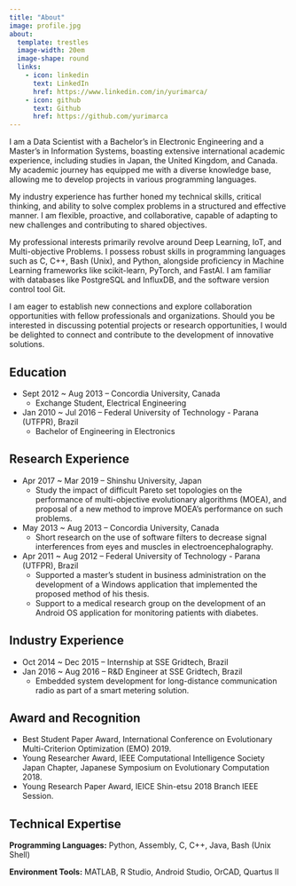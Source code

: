 ```yaml
---
title: "About"
image: profile.jpg
about:
  template: trestles
  image-width: 20em
  image-shape: round
  links:
    - icon: linkedin
      text: LinkedIn
      href: https://www.linkedin.com/in/yurimarca/
    - icon: github
      text: Github
      href: https://github.com/yurimarca
---
```


I am a Data Scientist with a Bachelor's in Electronic Engineering and a Master's in Information Systems, boasting extensive international academic experience, including studies in Japan, the United Kingdom, and Canada. My academic journey has equipped me with a diverse knowledge base, allowing me to develop projects in various programming languages.

My industry experience has further honed my technical skills, critical thinking, and ability to solve complex problems in a structured and effective manner. I am flexible, proactive, and collaborative, capable of adapting to new challenges and contributing to shared objectives.

My professional interests primarily revolve around Deep Learning, IoT, and Multi-objective Problems. I possess robust skills in programming languages such as C, C++, Bash (Unix), and Python, alongside proficiency in Machine Learning frameworks like scikit-learn, PyTorch, and FastAI. I am familiar with databases like PostgreSQL and InfluxDB, and the software version control tool Git.

I am eager to establish new connections and explore collaboration opportunities with fellow professionals and organizations. Should you be interested in discussing potential projects or research opportunities, I would be delighted to connect and contribute to the development of innovative solutions.



## Education

* Sept 2012 ~ Aug 2013 -- Concordia University, Canada
  * Exchange Student, Electrical Engineering

* Jan 2010 ~ Jul 2016 -- Federal University of Technology - Parana (UTFPR), Brazil
  * Bachelor of Engineering in Electronics

## Research Experience

* Apr 2017 ~ Mar 2019 -- Shinshu University, Japan
  * Study the impact of difficult Pareto set topologies on the performance of multi-objective evolutionary algorithms (MOEA), and proposal of a new method to improve MOEA's performance on such problems.

* May 2013 ~ Aug 2013 -- Concordia University, Canada
  * Short research on the use of software filters to decrease signal interferences from eyes and muscles in electroencephalography.

* Apr 2011 ~ Aug 2012 -- Federal University of Technology - Parana (UTFPR), Brazil
  * Supported a master's student in business administration on the development of a Windows application that implemented the proposed method of his thesis.
  * Support to a medical research group on the development of an Android OS application for monitoring patients with diabetes.

## Industry Experience

* Oct 2014 ~ Dec 2015 -- Internship at SSE Gridtech, Brazil
* Jan 2016 ~ Aug 2016 -- R&D Engineer at SSE Gridtech, Brazil
  * Embedded system development for long-distance communication radio as part of a smart metering solution.

## Award and Recognition

* Best Student Paper Award, International Conference on Evolutionary Multi-Criterion Optimization (EMO) 2019.
* Young Researcher Award, IEEE Computational Intelligence Society Japan Chapter, Japanese Symposium on Evolutionary Computation 2018.
* Young Research Paper Award, IEICE Shin-etsu 2018 Branch IEEE Session.


## Technical Expertise

**Programming Languages:** Python, Assembly, C, C++, Java, Bash (Unix Shell)

**Environment Tools:** MATLAB, R Studio, Android Studio, OrCAD, Quartus II
